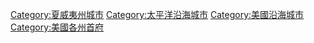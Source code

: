{{Commonscat|Honolulu, Hawaii}}
{{catmore}}
{{DEFAULTSORT:Honolulu}}
[[Category:夏威夷州城市|Category:夏威夷州城市]]
[[Category:太平洋沿海城市|Category:太平洋沿海城市]]
[[Category:美國沿海城市|Category:美國沿海城市]]
[[Category:美國各州首府|Category:美國各州首府]]